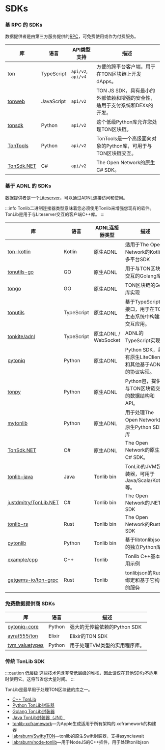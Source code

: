 # SDKs

### 基 RPC 的 SDKs
数据提供者是由第三方服务提供的[RPC](/develop/dapps/apis/toncenter#rpc-nodes)，可免费使用或作为付费服务。

| 库 |	语言 |	API类型支持 |	描述 |
|---------|----------|-------|--------------|
|[ton](https://github.com/ton-org/ton)	|TypeScript|`api/v2`, `api/v4`|方便的跨平台客户端，用于在TON区块链上开发dApps。|
|[tonweb](https://github.com/toncenter/tonweb)|JavaScript|`api/v2` |TON JS SDK，具有最小的外部依赖和增强的安全性，适用于支付系统和DEXs的开发。|
|[tonsdk](https://github.com/tonfactory/tonsdk) |   Python       | `api/v2` |         这个低级Python库允许您处理TON区块链。     |
|[TonTools](https://github.com/yungwine/TonTools)| Python| `api/v2` |TonTools是一个高级面向对象的Python库，可用于与TON区块链交互。|
|[TonSdk.NET](https://github.com/continuation-team/TonSdk.NET)| C#| `api/v2`|The Open Network的原生C# SDK。|

### 基于 ADNL 的 SDKs
数据提供者是一个[Liteserver](/participate/run-nodes/liteserver)，可以通过ADNL连接访问和使用。

:::info
 Tonlib二进制连接器类型意味着您必须使用Tonlib来增强您现有的软件。TonLib是用于与Liteserver交互的客户端C++库。
:::

| 库 |	语言 |	ADNL连接器类型 |	描述 |
|---------|----------|-------|--------------|
|[ton-kotlin](https://github.com/ton-community/ton-kotlin)|Kotlin|原生ADNL |适用于The Open Network的Kotlin/多平台SDK|
|[tonutils-go](https://github.com/xssnick/tonutils-go)|GO|原生ADNL |用于与TON区块链交互的Golang库|
|[tongo](https://github.com/tonkeeper/tongo)|GO|原生ADNL |TON区块链的Go库实现|
|[tonutils](https://github.com/thekiba/tonutils) |	TypeScript |	原生ADNL	| 基于TypeScript的接口，用于在TON生态系统中构建和交互应用。 |
|[tonkite/adnl](https://github.com/tonkite/adnl) | TypeScript | 原生ADNL / WebSocket | ADNL的TypeScript实现。 |
|[pytoniq](https://github.com/yungwine/pytoniq) |	Python |	原生ADNL	| Python SDK，具有原生LiteClient和其他基于ADNL的协议实现。 |
| [tonpy](https://github.com/disintar/tonpy)| Python | 原生ADNL | Python包，提供与TON区块链交互的数据结构和API。 |
|[mytonlib](https://github.com/igroman787/mytonlib)| Python | 原生ADNL | 用于处理The Open Network的原生Python SDK库 |
|[TonSdk.NET](https://github.com/continuation-team/TonSdk.NET) | C# |	原生ADNL	| The Open Network的原生C# SDK。 |
|[tonlib-java](https://github.com/ton-blockchain/tonlib-java)	| Java |	Tonlib bin	 | TonLib的JVM包装器，可用于Java/Scala/Kotlin等。|
|[justdmitry/TonLib.NET](https://github.com/justdmitry/TonLib.NET) | C# | Tonlib bin | The Open Network的.NET SDK|
| [tonlib-rs](https://github.com/ston-fi/tonlib-rs) |	Rust	| Tonlib bin	| The Open Network的Rust SDK|
|[pytonlib](https://github.com/toncenter/pytonlib)| Python |Tonlib bin | 基于libtonlibjson的独立Python库 |
| [example/cpp](https://github.com/ton-blockchain/ton/tree/master/example/cpp) |	C++	| Tonlib | Tonlib C++基本使用示例|
|[getgems-io/ton-grpc](https://github.com/getgems-io/ton-grpc)| Rust | Tonlib | tonlibjson的Rust绑定和基于它构建的服务 |


### 免费数据提供商 SDKs

| 库 |	语言 |		描述 |
|---------|----------|--------------|
|[pytoniq-core](https://github.com/yungwine/pytoniq-core) |	Python | 强大的无传输依赖的Python SDK |
|[ayrat555/ton](https://github.com/ayrat555/ton) | Elixir | Elixir的TON SDK|
|[tvm_valuetypes](https://github.com/toncenter/tvm_valuetypes)| Python | 用于处理TVM类型的实用程序库。 |


### 传统 TonLib SDK

:::caution 低层级
这些技术包含非常低层级的堆栈，因此请仅在其他SDKs不适用时使用它。这将节省您大量时间。
:::

TonLib是最早用于处理TON区块链的库之一。

- [C++ TonLib](https://github.com/ton-blockchain/ton/tree/master/example/cpp)
- [Python TonLib封装器](https://github.com/toncenter/pytonlib)
- [Golang TonLib封装器](https://github.com/ton-blockchain/tonlib-go)
- [Java TonLib封装器（JNI）](https://github.com/ton-blockchain/tonlib-java)
- [tonlib-xcframework](https://github.com/labraburn/tonlib-xcframework)—为Apple生成适用于所有架构的.xcframework的构建器
- [labraburn/SwiftyTON](https://github.com/labraburn/SwiftyTON)—tonlib的原生Swift封装器，支持async/await
- [labraburn/node-tonlib](https://github.com/labraburn/node-tonlib)—用于NodeJS的C++插件，用于处理tonlibjson

